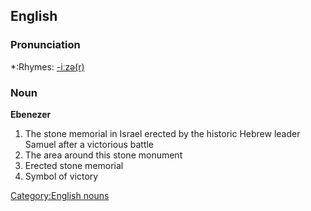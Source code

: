 ==English==
{{wikipedia}}

===Pronunciation===
*:Rhymes: [[Rhymes:English:-iːzə(r)|-iːzə(r)]]

===Noun===

'''Ebenezer'''

# The stone memorial in Israel erected by the historic Hebrew leader Samuel after a victorious battle
# The area around this stone monument
# Erected stone memorial
# Symbol of victory

[[Category:English nouns]]